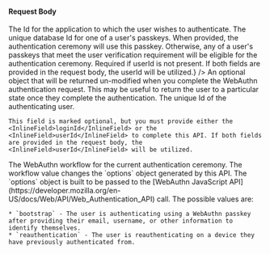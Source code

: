 
#### Request Body

<APIBlock>
  <APIField name="applicationId" type="UUID" required>
    The Id for the application to which the user wishes to authenticate.
  </APIField>
  <APIField name="credentialId" type="UUID" optional>
    The unique database Id for one of a user's passkeys. When provided, the authentication ceremony will use this passkey. Otherwise, any of a user's passkeys that meet the user verification requirement will be eligible for the authentication ceremony.
  </APIField>
  <LoginIdField hide_canonical_details
                optional
                user_label="authenticating user"
                login_id_type_field="loginIdTypes"
                suffix={<span>Required if <InlineField>userId</InlineField> is not present. If both fields are provided in the request body, the <InlineField>userId</InlineField> will be utilized.</span>} />
  <LoginIdTypeField plural/>
  <APIField name="state" type="Object" optional>
    An optional object that will be returned un-modified when you complete the WebAuthn authentication request. This may be useful to return the user to a particular state once they complete the authentication.
  </APIField>
  <APIField name="userId" type="UUID" optional>
    The unique Id of the authenticating user.

    This field is marked optional, but you must provide either the <InlineField>loginId</InlineField> or the <InlineField>userId</InlineField> to complete this API. If both fields are provided in the request body, the <InlineField>userId</InlineField> will be utilized.
  </APIField>
  <APIField name="workflow" type="String" required>
    The WebAuthn workflow for the current authentication ceremony. The workflow value changes the `options` object generated by this API. The `options` object is built to be passed to the [WebAuthn JavaScript API](https://developer.mozilla.org/en-US/docs/Web/API/Web_Authentication_API) call. The possible values are:

    * `bootstrap` - The user is authenticating using a WebAuthn passkey after providing their email, username, or other information to identify themselves.
    * `reauthentication` - The user is reauthenticating on a device they have previously authenticated from.
  </APIField>
</APIBlock>

<JSON title="Example Request JSON" src="webauthn/authenticate-start-request.json" />
